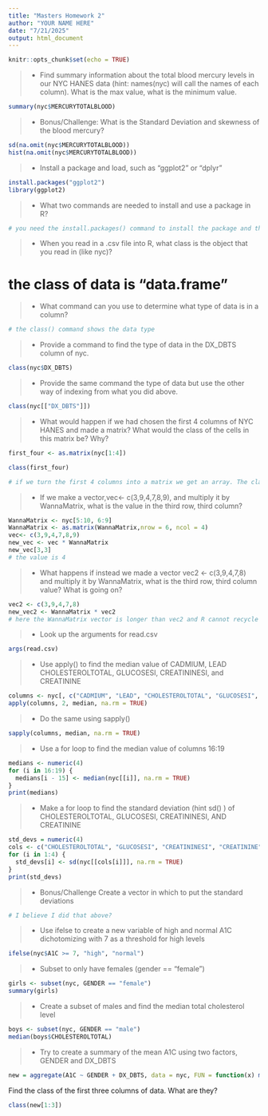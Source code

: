 ```yaml
---
title: "Masters Homework 2"
author: "YOUR NAME HERE"
date: "7/21/2025"
output: html_document
---
```


```r
knitr::opts_chunk$set(echo = TRUE)
```


>- Find summary information about the total blood mercury levels in our NYC HANES data (hint: names(nyc) will call the names of each column). What is the max value, what is the minimum value.  

```r
summary(nyc$MERCURYTOTALBLOOD)
```

>- Bonus/Challenge: What is the Standard Deviation and skewness of the blood mercury?

```r
sd(na.omit(nyc$MERCURYTOTALBLOOD))
hist(na.omit(nyc$MERCURYTOTALBLOOD))
```



>- Install a package and load, such as "ggplot2" or "dplyr"

```r
install.packages("ggplot2")
library(ggplot2)
```





>- What two commands are needed to install and use a package in R?

```r
# you need the install.packages() command to install the package and the library() command to set it up for use. 
```




>- When you read in a .csv file into R, what class is the object that you read in (like nyc)?

# the class of data is "data.frame"

>- What command can you use to determine what type of data is in a column?

```r
# the class() command shows the data type
```


>- Provide a command to find the type of data in the DX_DBTS column of nyc. 

```r
class(nyc$DX_DBTS)
```


>- Provide the same command the type of data but use the other way of indexing from what you did above. 

```r
class(nyc[["DX_DBTS"]])
```



>- What would happen if we had chosen the first 4 columns of NYC HANES and made a matrix? What would the class of the cells in this matrix be? Why?

```r

first_four <- as.matrix(nyc[1:4])

class(first_four)

# if we turn the first 4 columns into a matrix we get an array. The class of cells in the matrix would depend on the individual data type but will most likely all be characters. This is because the first four columns have different data types and R is generalizing them together and characters can represent numerical and written data.  
```


>- If we make a vector,vec<- c(3,9,4,7,8,9), and multiply it by WannaMatrix, what is the value in the third row, third column? 

```r
WannaMatrix <- nyc[5:10, 6:9]
WannaMatrix <- as.matrix(WannaMatrix,nrow = 6, ncol = 4)
vec<- c(3,9,4,7,8,9)
new_vec <- vec * WannaMatrix
new_vec[3,3]
# the value is 4
```



>- What happens if instead we made a vector vec2 <- c(3,9,4,7,8) and multiply it by WannaMatrix, what is the third row, third column value? What is going on? 

```r
vec2 <- c(3,9,4,7,8)
new_vec2 <- WannaMatrix * vec2
# here the WannaMatrix vector is longer than vec2 and R cannot recycle the elements without mismatching them. 
```


>- Look up the arguments for read.csv

```r
args(read.csv)
```


>- Use apply() to find the median value of CADMIUM, LEAD CHOLESTEROLTOTAL, GLUCOSESI, CREATININESI, and CREATININE

```r
columns <- nyc[, c("CADMIUM", "LEAD", "CHOLESTEROLTOTAL", "GLUCOSESI", "CREATININESI",  "CREATININE")]
apply(columns, 2, median, na.rm = TRUE)
```


>- Do the same using sapply()

```r
sapply(columns, median, na.rm = TRUE)
```

>- Use a for loop to find the median value of columns 16:19

```r
medians <- numeric(4)
for (i in 16:19) {
  medians[i - 15] <- median(nyc[[i]], na.rm = TRUE)
}
print(medians)
```


>- Make a for loop to find the standard deviation (hint sd() ) of CHOLESTEROLTOTAL, GLUCOSESI, CREATININESI, AND CREATININE

```r
std_devs = numeric(4)
cols <- c("CHOLESTEROLTOTAL", "GLUCOSESI", "CREATININESI", "CREATININE")
for (i in 1:4) {
  std_devs[i] <- sd(nyc[[cols[i]]], na.rm = TRUE)
}
print(std_devs)
```


>- Bonus/Challenge Create a vector in which to put the standard deviations 

```r
# I believe I did that above? 
```


>- Use ifelse to create a new variable of high and normal A1C dichotomizing with 7 as a threshold for high levels

```r
ifelse(nyc$A1C >= 7, "high", "normal")
```


>- Subset to only have females (gender == "female")

```r
girls <- subset(nyc, GENDER == "female")
summary(girls)
```


>- Create a subset of males and find the median total cholesterol level

```r
boys <- subset(nyc, GENDER == "male")
median(boys$CHOLESTEROLTOTAL)

```


>- Try to create a summary of the mean A1C using two factors, GENDER and DX_DBTS

```r
new = aggregate(A1C ~ GENDER + DX_DBTS, data = nyc, FUN = function(x) mean(x, na.rm = TRUE))[1:3]
```

Find the class of the first three columns of data. What are they?

```r
class(new[1:3])
```

